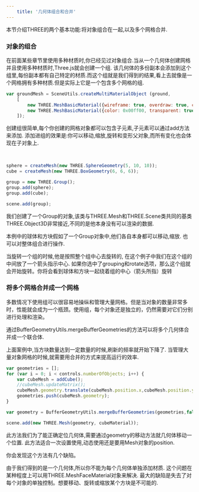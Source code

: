 ```yaml
---
    title: '几何体组合和合并'
---
```


本节介绍THREE的两个基本功能:将对象组合在一起,以及多个网格合并.

### 对象的组合

在前面某些章节里使用多种材质时,你已经见过对象组合.当从一个几何体创建网格并且使用多种材质时,Three.js就会创建一个组.
该几何体的多份副本会添加到这个组里,每份副本都有自己特定的材质.而这个组就是我们得到的结果,看上去就像是一个网格拥有多种材质.但是实际上它是一个包含多个网格的组.

```jsx title='chapter-08/01-grouping.jsx'
var groundMesh = SceneUtils.createMultiMaterialObject (ground,
    [
        new THREE.MeshBasicMaterial({wireframe: true, overdraw: true, color: 0x000000}),
        new THREE.MeshBasicMaterial({color: 0x00ff00, transparent: true, opacity: 0.5})
    ]);
```

创建组很简单,每个你创建的网格对象都可以包含子元素,子元素可以通过add方法来添加. 添加进组的效果是:你可以移动,缩放,旋转和变形父对象,而所有变化也会体现在子对象上.



<Scene/>

<br/>


```jsx title='chapter-08/01-grouping.jsx'
sphere = createMesh(new THREE.SphereGeometry(5, 10, 10));
cube = createMesh(new THREE.BoxGeometry(6, 6, 6));

group = new THREE.Group();
group.add(sphere);
group.add(cube);

scene.add(group);
```

我们创建了一个Group的对象,该类与THREE.Mesh和THREE.Scene类共同的基类THREE.Object3D非常接近,不同的是他本身没有可以渲染的数据.

本例中的球体和方块假如了一个Group对象中,他们各自本身都可以移动,缩放. 也可以对整体组合进行操作.

当旋转一个组的时候,他是按照整个组中心去旋转的, 在这个例子中我们在这个组的中间放了一个箭头指示中心.
如果你选中了grouping和rotate选项，那么这个组就会开始旋转。你将会看到球体和方块一起绕着组的中心（箭头所指）旋转


### 将多个网格合并成一个网格


多数情况下使用组可以很容易地操纵和管理大量网格。但是当对象的数量非常多时，性能就会成为一个瓶颈。使用组，每个对象还是独立的，仍然需要对它们分别进行处理和渲染。

通过BufferGeometryUtils.mergeBufferGeometries的方法可以将多个几何体合并成一个联合体.



<Merging />

上面案例中,当方块数量达到一定数量的时候,刷新的频率就开始下降了. 当管理大量对象网格的时候,就需要用合并的方式来提高运行的效率.

```jsx title='chapter-08/02-merging.jsx'
var geometries = [];
for (var i = 0; i < controls.numberOfObjects; i++) {
    var cubeMesh = addCube();
    //cubeMesh.updateMatrix();
    cubeMesh.geometry.translate(cubeMesh.position.x,cubeMesh.position.y,cubeMesh.position.z);
    geometries.push(cubeMesh.geometry);
}

var geometry = BufferGeometryUtils.mergeBufferGeometries(geometries,false);

scene.add(new THREE.Mesh(geometry, cubeMaterial));
```
此方法我们为了能正确定位几何体,需要通过geometry的移动方法就几何体移动一个位置. 此方法适合一次设置使用,动态使用还是要用Mesh对象的position.

你会发现这个方法有几个缺陷。

由于我们得到的是一个几何体,所以你不能为每个几何体单独添加材质.
这个问题在某种程度上可以用THREE.MeshFaceMaterial对象来解决.
最大的缺陷是失去了对每个对象的单独控制。想要移动、旋转或缩放某个方块是不可能的.